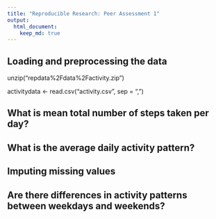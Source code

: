 ```yaml
---
title: "Reproducible Research: Peer Assessment 1"
output: 
  html_document:
    keep_md: true
---
```



## Loading and preprocessing the data
unzip("repdata%2Fdata%2Factivity.zip")

activitydata <- read.csv("activity.csv", sep = ",")


## What is mean total number of steps taken per day?



## What is the average daily activity pattern?



## Imputing missing values



## Are there differences in activity patterns between weekdays and weekends?
